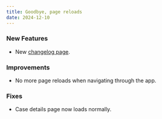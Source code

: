```yaml
---
title: Goodbye, page reloads
date: 2024-12-10
---
```


### New Features

- New [changelog page](/admnistrative/changelog).

### Improvements

- No more page reloads when navigating through the app.

### Fixes

- Case details page now loads normally.

